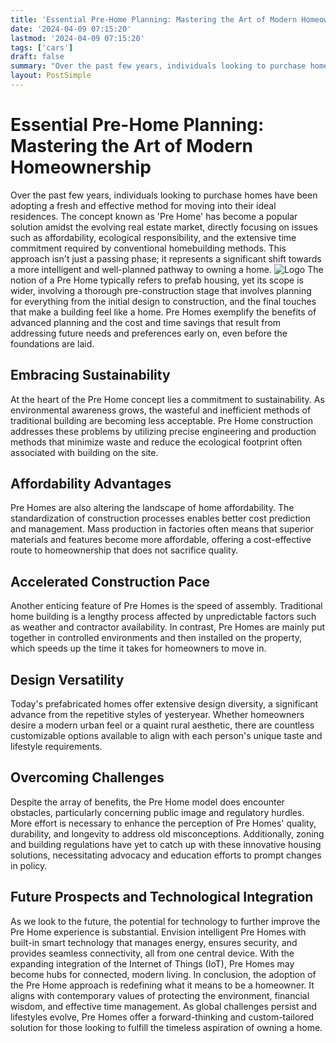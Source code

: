 ```yaml
---
title: 'Essential Pre-Home Planning: Mastering the Art of Modern Homeownership'
date: '2024-04-09 07:15:20'
lastmod: '2024-04-09 07:15:20'
tags: ['cars']
draft: false
summary: "Over the past few years, individuals looking to purchase homes have been adopting a fresh and effective method for moving into their ideal residences. The concept known as "Pre Home" has become a popular solution amidst the evolving real estate market, directly focusing on issues such as affordability, ecological responsibility, and the extensive time commitment required by conventional homebuilding methods. This approach isn't just a passing phase; it represents a significant shift towards a more intelligent and well-planned pathway to owning a home."
layout: PostSimple
---
```

# Essential Pre-Home Planning: Mastering the Art of Modern Homeownership
Over the past few years, individuals looking to purchase homes have been adopting a fresh and effective method for moving into their ideal residences. The concept known as 'Pre Home' has become a popular solution amidst the evolving real estate market, directly focusing on issues such as affordability, ecological responsibility, and the extensive time commitment required by conventional homebuilding methods. This approach isn't just a passing phase; it represents a significant shift towards a more intelligent and well-planned pathway to owning a home.
<img alt="Logo" class="lazyImg" data-src="https://cdn.seniorsselection.com/src_image/365d7797c8264a57126e0681caf4ff4a.webp" src="/statics/image/loading.webp"/>
The notion of a Pre Home typically refers to prefab housing, yet its scope is wider, involving a thorough pre-construction stage that involves planning for everything from the initial design to construction, and the final touches that make a building feel like a home. Pre Homes exemplify the benefits of advanced planning and the cost and time savings that result from addressing future needs and preferences early on, even before the foundations are laid.
## Embracing Sustainability
At the heart of the Pre Home concept lies a commitment to sustainability. As environmental awareness grows, the wasteful and inefficient methods of traditional building are becoming less acceptable. Pre Home construction addresses these problems by utilizing precise engineering and production methods that minimize waste and reduce the ecological footprint often associated with building on the site.
## Affordability Advantages
Pre Homes are also altering the landscape of home affordability. The standardization of construction processes enables better cost prediction and management. Mass production in factories often means that superior materials and features become more affordable, offering a cost-effective route to homeownership that does not sacrifice quality.
## Accelerated Construction Pace
Another enticing feature of Pre Homes is the speed of assembly. Traditional home building is a lengthy process affected by unpredictable factors such as weather and contractor availability. In contrast, Pre Homes are mainly put together in controlled environments and then installed on the property, which speeds up the time it takes for homeowners to move in.
## Design Versatility
Today's prefabricated homes offer extensive design diversity, a significant advance from the repetitive styles of yesteryear. Whether homeowners desire a modern urban feel or a quaint rural aesthetic, there are countless customizable options available to align with each person's unique taste and lifestyle requirements.
## Overcoming Challenges
Despite the array of benefits, the Pre Home model does encounter obstacles, particularly concerning public image and regulatory hurdles. More effort is necessary to enhance the perception of Pre Homes' quality, durability, and longevity to address old misconceptions. Additionally, zoning and building regulations have yet to catch up with these innovative housing solutions, necessitating advocacy and education efforts to prompt changes in policy.
## Future Prospects and Technological Integration
As we look to the future, the potential for technology to further improve the Pre Home experience is substantial. Envision intelligent Pre Homes with built-in smart technology that manages energy, ensures security, and provides seamless connectivity, all from one central device. With the expanding integration of the Internet of Things (IoT), Pre Homes may become hubs for connected, modern living.
In conclusion, the adoption of the Pre Home approach is redefining what it means to be a homeowner. It aligns with contemporary values of protecting the environment, financial wisdom, and effective time management. As global challenges persist and lifestyles evolve, Pre Homes offer a forward-thinking and custom-tailored solution for those looking to fulfill the timeless aspiration of owning a home.